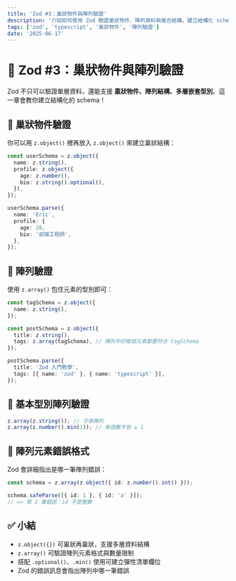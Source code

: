 ```yaml
---
title: 'Zod #3：巢狀物件與陣列驗證'
description: '介紹如何使用 Zod 驗證巢狀物件、陣列資料與複合結構，建立結構化 schema。'
tags: ['zod', 'typescript', '巢狀物件', '陣列驗證']
date: '2025-06-17'
---
```


# 📘 Zod #3：巢狀物件與陣列驗證

Zod 不只可以驗證單層資料，還能支援 **巢狀物件、陣列結構、多層嵌套型別**。這一章會教你建立結構化的 schema！

## 🧱 巢狀物件驗證

你可以用 `z.object()` 裡再放入 `z.object()` 來建立巢狀結構：

```ts
const userSchema = z.object({
  name: z.string(),
  profile: z.object({
    age: z.number(),
    bio: z.string().optional(),
  }),
});

userSchema.parse({
  name: 'Eric',
  profile: {
    age: 28,
    bio: '前端工程師',
  },
});
```

## 🧾 陣列驗證

使用 `z.array()` 包住元素的型別即可：

```ts
const tagSchema = z.object({
  name: z.string(),
});

const postSchema = z.object({
  title: z.string(),
  tags: z.array(tagSchema), // 陣列中的每個元素都要符合 tagSchema
});
```

```ts
postSchema.parse({
  title: 'Zod 入門教學',
  tags: [{ name: 'zod' }, { name: 'typescript' }],
});
```

## 🧮 基本型別陣列驗證

```ts
z.array(z.string()); // 字串陣列
z.array(z.number().min(1)); // 每個數字皆 ≥ 1
```

## 🚨 陣列元素錯誤格式

Zod 會詳細指出是哪一筆陣列錯誤：

```ts
const schema = z.array(z.object({ id: z.number().int() }));

schema.safeParse([{ id: 1 }, { id: 'a' }]);
// => 第 2 筆錯誤：id 不是整數
```

## ✅ 小結

- `z.object({})` 可巢狀再巢狀，支援多層資料結構
- `z.array()` 可驗證陣列元素格式與數量限制
- 搭配 `.optional()`、`.min()` 使用可建立彈性清單欄位
- Zod 的錯誤訊息會指出陣列中哪一筆錯誤
